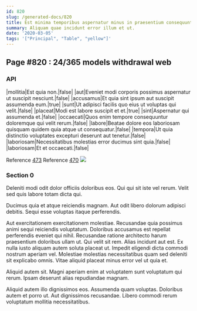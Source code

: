```yaml
---
id: 820
slug: /generated-docs/820
title: Est minima temporibus aspernatur minus in praesentium consequuntur.
summary: Aliquam quae incidunt error illum et ut.
date: '2020-03-05'
tags: '["Principal", "Table", "yellow"]'
---
```

## Page #820 : 24/365 models withdrawal web

### API

|mollitia|Est quia non.|false|
|aut|Eveniet modi corporis possimus aspernatur ut suscipit nesciunt.|false|
|accusamus|Et quia sint ipsum aut suscipit assumenda eum.|true|
|sunt|Ut adipisci facilis quo eius ut voluptas qui velit.|false|
|placeat|Modi est labore suscipit et et.|true|
|sint|Aspernatur qui assumenda et.|false|
|occaecati|Quos enim tempore consequuntur doloremque qui velit rerum.|false|
|labore|Beatae dolore eos laboriosam quisquam quidem quia atque ut consequatur.|false|
|tempora|Ut quia distinctio voluptates excepturi deserunt aut tenetur.|false|
|laboriosam|Necessitatibus molestias error ducimus sint quia.|false|
|laboriosam|Et et occaecati.|false|

Reference [473](/generated-docs/473)
Reference [470](/generated-docs/470)
![](/assets/cats-5.jpg)

### Section 0
Deleniti modi odit dolor officiis doloribus eos. Qui qui sit iste vel rerum. Velit sed quis labore totam dicta qui.
 Ducimus quia et atque reiciendis magnam. Aut odit libero dolorum adipisci debitis. Sequi esse voluptas itaque perferendis.
 Aut exercitationem exercitationem molestiae. Recusandae quia possimus animi sequi reiciendis voluptatum. Doloribus accusamus est repellat perferendis eveniet qui nihil. Recusandae ratione architecto harum praesentium doloribus ullam ut. Qui velit sit rem. Alias incidunt aut est.
Ex nulla iusto aliquam autem soluta placeat ut. Impedit eligendi dicta commodi nostrum aperiam vel. Molestiae molestias necessitatibus quam sed deleniti sit explicabo omnis. Vitae aliquid placeat minus error vel ut quia et.
 Aliquid autem sit. Magni aperiam enim at voluptatem sunt voluptatum qui rerum. Ipsam deserunt alias repudiandae magnam.
 Aliquid autem illo dignissimos eos. Assumenda quam voluptas. Doloribus autem et porro ut. Aut dignissimos recusandae. Libero commodi rerum voluptatum mollitia necessitatibus.
